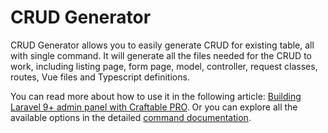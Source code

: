 
# CRUD Generator

CRUD Generator allows you to easily generate CRUD for existing table, all with single command. It will generate all the files needed for the CRUD to work, including listing page, form page, model, controller, request classes, routes, Vue files and Typescript definitions.

You can read more about how to use it in the following article: [Building Laravel 9+ admin panel with Craftable PRO](https://blog.meetbrackets.com/building-laravel-9-admin-panel-with-craftable-pro-f4d7a60594db).
Or you can explore all the available options in the detailed [command documentation](/commands/crud-generator-command).
